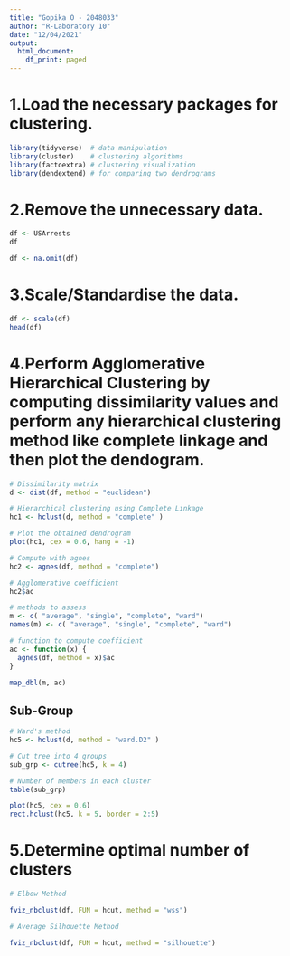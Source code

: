 ```yaml
---
title: "Gopika O - 2048033"
author: "R-Laboratory 10"
date: "12/04/2021"
output:
  html_document:
    df_print: paged
---
```



# 1.Load the necessary packages for clustering.

```r
library(tidyverse)  # data manipulation
library(cluster)    # clustering algorithms
library(factoextra) # clustering visualization
library(dendextend) # for comparing two dendrograms
```

# 2.Remove the unnecessary data.

```r
df <- USArrests
df
```
```r
df <- na.omit(df)
```

# 3.Scale/Standardise the data.

```r
df <- scale(df)
head(df)
```
# 4.Perform Agglomerative Hierarchical Clustering by computing dissimilarity values and perform any hierarchical clustering method like complete linkage and then plot the dendogram.

```r
# Dissimilarity matrix
d <- dist(df, method = "euclidean")

# Hierarchical clustering using Complete Linkage
hc1 <- hclust(d, method = "complete" )

# Plot the obtained dendrogram
plot(hc1, cex = 0.6, hang = -1)
```
```r
# Compute with agnes
hc2 <- agnes(df, method = "complete")

# Agglomerative coefficient
hc2$ac
```

```r
# methods to assess
m <- c( "average", "single", "complete", "ward")
names(m) <- c( "average", "single", "complete", "ward")

# function to compute coefficient
ac <- function(x) {
  agnes(df, method = x)$ac
}

map_dbl(m, ac)
```

## Sub-Group

```r
# Ward's method
hc5 <- hclust(d, method = "ward.D2" )

# Cut tree into 4 groups
sub_grp <- cutree(hc5, k = 4)

# Number of members in each cluster
table(sub_grp)
```

```r
plot(hc5, cex = 0.6)
rect.hclust(hc5, k = 5, border = 2:5)
```

# 5.Determine optimal number of clusters

```r
# Elbow Method

fviz_nbclust(df, FUN = hcut, method = "wss")
```

```r
# Average Silhouette Method

fviz_nbclust(df, FUN = hcut, method = "silhouette")

```

```r

```

